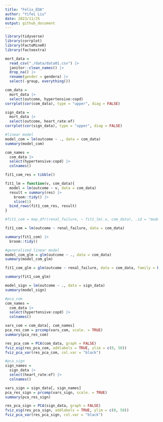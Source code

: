 ```yaml
---
title: "Felix_EDA"
author: "Yifei Liu"
date: 2023/11/25
output: github_document
---
```


```r
library(tidyverse)
library(corrplot)
library(FactoMineR)
library(factoextra)
```


```r
mort_data = 
  read_csv("./data/data01.csv") |> 
  janitor::clean_names() |> 
  drop_na() |>
  rename(gender = gendera) |>
  select(-group, everything())
```


```r
com_data =
  mort_data |>
  select(outcome, hypertensive:copd)
corrplot(cor(com_data), type = "upper", diag = FALSE)
```


```r
sign_data =
  mort_data |>
  select(outcome, heart_rate:ef)
corrplot(cor(sign_data), type = "upper", diag = FALSE)
```


```r
#linear model
model_com = lm(outcome ~ ., data = com_data)
summary(model_com)

com_names = 
  com_data |>
  select(hypertensive:copd) |>
  colnames()

fit1_com_res = tibble()

fit1_lm = function(v, com_data){
  model = lm(outcome ~ v, data = com_data)
  result = summary(res) |>
    broom::tidy() |>
    slice(1)
  bind_rows(fit1_com_res, result)
}

#fit1_com = map_dfr(renal_failure, ~ fit1_lm(.x, com_data), .id = "model")

fit1_com = lm(outcome ~ renal_failure, data = com_data)

summary(fit1_com) |>
  broom::tidy()

```


```r
#generalized linear model
model_com_glm = glm(outcome ~ ., data = com_data)
summary(model_com_glm)

fit1_com_glm = glm(outcome ~ renal_failure, data = com_data, family = binomial(link = "logit"))

summary(fit1_com_glm)
```


```r
model_sign = lm(outcome ~ ., data = sign_data)
summary(model_sign)
```




```r
#pca_com
com_names = 
  com_data |>
  select(hypertensive:copd) |>
  colnames()

vars_com = com_data[, com_names]
pca_res_com = prcomp(vars_com, scale. = TRUE)
summary(pca_res_com)

res_pca_com = PCA(com_data, graph = FALSE)
fviz_eig(res_pca_com, addlabels = TRUE, ylim = c(0, 50))
fviz_pca_var(res_pca_com, col.var = "black")
```


```r
#pca_sign
sign_names = 
  sign_data |>
  select(heart_rate:ef) |>
  colnames()

vars_sign = sign_data[, sign_names]
pca_res_sign = prcomp(vars_sign, scale. = TRUE)
summary(pca_res_sign)

res_pca_sign = PCA(sign_data, graph = FALSE)
fviz_eig(res_pca_sign, addlabels = TRUE, ylim = c(0, 50))
fviz_pca_var(res_pca_sign, col.var = "black")
```

















